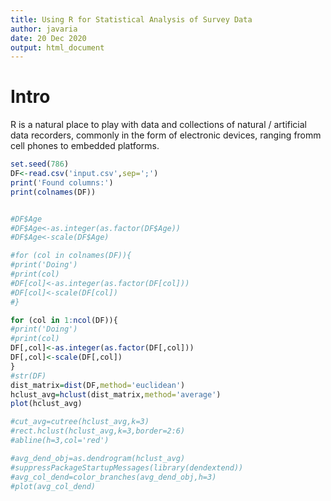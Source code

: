 ```yaml
---
title: Using R for Statistical Analysis of Survey Data 
author: javaria 
date: 20 Dec 2020 
output: html_document
---
```


# Intro

R is a natural place to play with data and collections of natural / artificial data recorders, commonly in the form of electronic devices, ranging fromm cell phones to embedded platforms.


```r

set.seed(786)
DF<-read.csv('input.csv',sep=';')
print('Found columns:')
print(colnames(DF))



```

```r
#DF$Age
#DF$Age<-as.integer(as.factor(DF$Age))
#DF$Age<-scale(DF$Age)

#for (col in colnames(DF)){
#print('Doing')
#print(col)
#DF[col]<-as.integer(as.factor(DF[col]))
#DF[col]<-scale(DF[col])
#}
```
```r
for (col in 1:ncol(DF)){
#print('Doing')
#print(col)
DF[,col]<-as.integer(as.factor(DF[,col]))
DF[,col]<-scale(DF[,col])
}
#str(DF)
dist_matrix=dist(DF,method='euclidean')
hclust_avg=hclust(dist_matrix,method='average')
plot(hclust_avg)
```
```r
#cut_avg=cutree(hclust_avg,k=3)
#rect.hclust(hclust_avg,k=3,border=2:6)
#abline(h=3,col='red')
```
```r
#avg_dend_obj=as.dendrogram(hclust_avg)
#suppressPackageStartupMessages(library(dendextend))
#avg_col_dend=color_branches(avg_dend_obj,h=3)
#plot(avg_col_dend)




```








